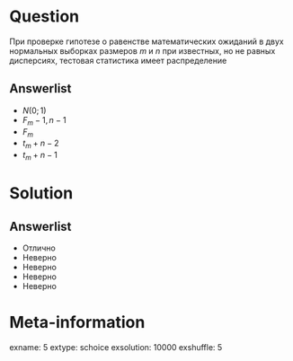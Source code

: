Question
========
  При проверке гипотезе о равенстве математических ожиданий в двух нормальных выборках размеров $m$ и $n$ при известных, но не равных дисперсиях, тестовая статистика имеет распределение
  

Answerlist
----------
*  $N(0;1)$
*  $F_m-1,n-1$
*  $F_m$
*  $t_m+n-2$
*  $t_m+n-1$

Solution
========

Answerlist
----------
*  Отлично
*  Неверно
*  Неверно
*  Неверно
*  Неверно

Meta-information
================
exname: 5
extype: schoice
exsolution: 10000
exshuffle: 5
